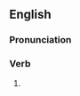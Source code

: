 ==English==

===Pronunciation===
{{rfa|en}}
{{rfap|en|US|US}}

===Verb===
{{head|en|verb form}}

# {{en-past of|pretermit}}